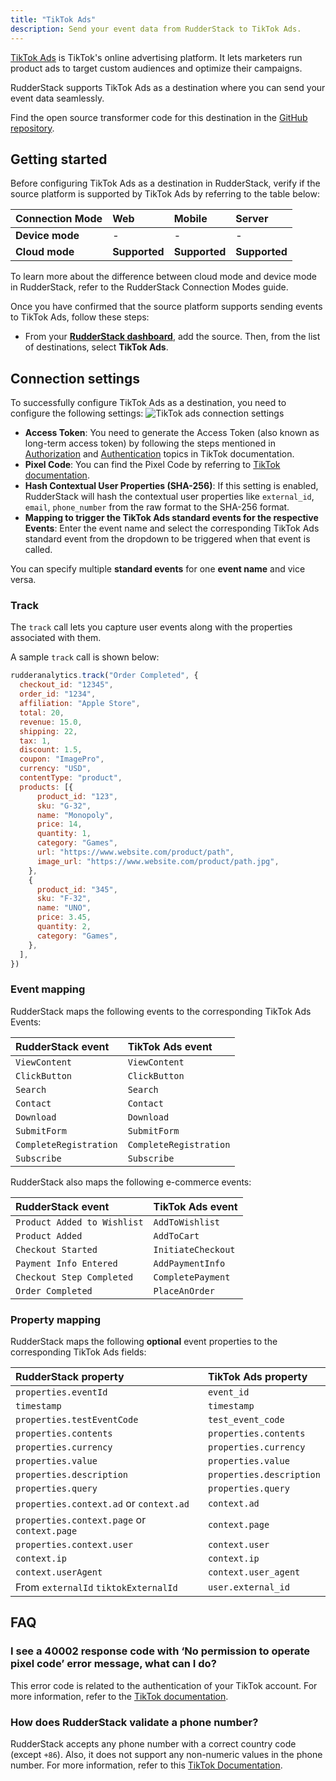 ```yaml
---
title: "TikTok Ads"
description: Send your event data from RudderStack to TikTok Ads.
---
```


[TikTok Ads](https://www.tiktok.com/business/en/apps/tiktok?tt4b_lang_redirect=1") is TikTok's online advertising platform. It lets marketers run product ads to target custom audiences and optimize their campaigns.

RudderStack supports TikTok Ads as a destination where you can send your event data seamlessly.

<div class="infoBlock">
Find the open source transformer code for this destination in the <a href="https://github.com/rudderlabs/rudder-transformer/tree/master/src/v0/destinations/tiktok_ads">GitHub repository</a>.
</div>

## Getting started

Before configuring TikTok Ads as a destination in RudderStack, verify if the source platform is supported by TikTok Ads by referring to the table below:

| **Connection Mode** | **Web**       | **Mobile**    | **Server**    |
| :------------------ | :------------ | :------------ | :------------ |
| **Device mode**     |  -            | -             | -             |
| **Cloud mode**      | **Supported** | **Supported** | **Supported** |

<div class="infoBlock">
To learn more about the difference between cloud mode and device mode in RudderStack, refer to the <Link to="/destinations/rudderstack-connection-modes/">RudderStack Connection Modes</Link> guide.
</div>

Once you have confirmed that the source platform supports sending events to TikTok Ads, follow these steps:

- From your [**RudderStack dashboard**](https://app.rudderstack.com/), add the source. Then, from the list of destinations, select **TikTok Ads**.

## Connection settings

To successfully configure TikTok Ads as a destination, you need to configure the following settings:
<img src="../../assets/event-stream-destinations/tiktokads-connection-settings.png" alt="TikTok ads connection settings"/>

- **Access Token**: You need to generate the Access Token (also known as long-term access token) by following the steps mentioned in <a href="https://ads.tiktok.com/marketing_api/docs?id=1701890912382977">Authorization</a> and <a href="https://ads.tiktok.com/marketing_api/docs?id=1701890914536450">Authentication</a> topics in TikTok documentation.
- **Pixel Code**: You can find the Pixel Code by referring to <a href="https://ads.tiktok.com/gateway/docs/index?identify_key=2b9b4278e47b275f36e7c39a4af4ba067d088e031d5f5fe45d381559ac89ba48&language=ENGLISH&doc_id=1701890979375106#item-link-Where%20to%20Find%20pixel_code">TikTok documentation</a>.
- **Hash Contextual User Properties (SHA-256)**: If this setting is enabled, RudderStack will hash the contextual user properties like `external_id`, `email`, `phone_number` from the raw format to the SHA-256 format.
- **Mapping to trigger the TikTok Ads standard events for the respective Events**: Enter the event name and select the corresponding <Link to="https://ads.tiktok.com/help/article?aid=10028">TikTok Ads standard event</Link> from the dropdown to be triggered when that event is called.

<div class="successBlock">
You can specify multiple <strong>standard events</strong> for one <strong>event name</strong> and vice versa.
</div>

### Track

The <Link to="/event-spec/standard-events/track/">`track`</Link> call lets you capture user events along with the properties associated with them.

A sample `track` call is shown below:

```javascript
rudderanalytics.track("Order Completed", {
  checkout_id: "12345",
  order_id: "1234",
  affiliation: "Apple Store",
  total: 20,
  revenue: 15.0,
  shipping: 22,
  tax: 1,
  discount: 1.5,
  coupon: "ImagePro",
  currency: "USD",
  contentType: "product",
  products: [{
      product_id: "123",
      sku: "G-32",
      name: "Monopoly",
      price: 14,
      quantity: 1,
      category: "Games",
      url: "https://www.website.com/product/path",
      image_url: "https://www.website.com/product/path.jpg",
    },
    {
      product_id: "345",
      sku: "F-32",
      name: "UNO",
      price: 3.45,
      quantity: 2,
      category: "Games",
    },
  ],
})
```

### Event mapping

RudderStack maps the following events to the corresponding TikTok Ads Events:

| RudderStack event | TikTok Ads event |
| :------------------------------- | :--------------------------|
| `ViewContent` | `ViewContent` |
| `ClickButton` | `ClickButton` |
| `Search` | `Search` |
| `Contact` | `Contact` |
| `Download` |  `Download` |
| `SubmitForm`| `SubmitForm` |
| `CompleteRegistration` | `CompleteRegistration` |
| `Subscribe` | `Subscribe` |

RudderStack also maps the following <Link to="/event-spec/ecommerce-events-spec/">e-commerce events</Link>:

| RudderStack event | TikTok Ads event |
| :------------------------------- | :--------------------------|
| `Product Added to Wishlist` | `AddToWishlist` |
| `Product Added` | `AddToCart` |
| `Checkout Started` | `InitiateCheckout` |
| `Payment Info Entered` | `AddPaymentInfo` |
| `Checkout Step Completed` | `CompletePayment` |
| `Order Completed` | `PlaceAnOrder` |

### Property mapping

RudderStack maps the following **optional** event properties to the corresponding TikTok Ads fields:

| RudderStack property | TikTok Ads property |
| :-------------- | :------------------|
| `properties.eventId` | `event_id` |
| `timestamp` | `timestamp` |
| `properties.testEventCode` | `test_event_code` |
| `properties.contents` | `properties.contents` |
| `properties.currency` | `properties.currency` |
| `properties.value` | `properties.value` |
| `properties.description` | `properties.description` |
| `properties.query` | `properties.query` |
| `properties.context.ad` or `context.ad` | `context.ad` |
| `properties.context.page` or `context.page` | `context.page` |
| `properties.context.user` | `context.user` |
| `context.ip` | `context.ip` |
| `context.userAgent` | `context.user_agent` |
| From `externalId` `tiktokExternalId` | `user.external_id` |

## FAQ

### I see a 40002 response code with ‘No permission to operate pixel code’ error message, what can I do?

This error code is related to the authentication of your TikTok account. For more information, refer to the <a href="https://ads.tiktok.com/gateway/docs/index?identify_key=2b9b4278e47b275f36e7c39a4af4ba067d088e031d5f5fe45d381559ac89ba48&language=ENGLISH&doc_id=1701890979375106#item-link-FAQ">TikTok documentation</a>.

### How does RudderStack validate a phone number?

RudderStack accepts any phone number with a correct country code (except `+86`). Also, it does not support any non-numeric values in the phone number. For more information, refer to this [TikTok Documentation](https://ads.tiktok.com/marketing_api/docs?id=1701890979375106).
